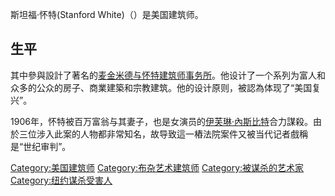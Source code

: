 {{unreferenced|time=2014-05-21T16:14:04+00:00}}
斯坦福·怀特(Stanford White)（{{bd|1853年|11月9日|1906年|6月25日}}）是美国建筑师。

==生平==
其中參與設計了著名的[[麦金米德与怀特建筑师事务所|麦金米德与怀特建筑师事务所]]。他设计了一个系列为富人和众多的公众的房子、商業建築和宗教建筑。他的设计原则，被認為体现了“美国复兴”。

1906年，怀特被百万富翁{{le|哈里·肯德尔·索|Harry Kendall Thaw}}与其妻子，也是女演员的[[伊芙琳·內斯比特|伊芙琳·內斯比特]]合力謀殺。由於三位涉入此案的人物都非常知名，故导致這一樁法院案件又被当代记者戲稱是“世纪审判”。

{{Authority control}}

{{DEFAULTSORT:White, Stanford}}
[[Category:美国建筑师|Category:美国建筑师]]
[[Category:布杂艺术建筑师|Category:布杂艺术建筑师]]
[[Category:被谋杀的艺术家|Category:被谋杀的艺术家]]
[[Category:纽约谋杀受害人|Category:纽约谋杀受害人]]